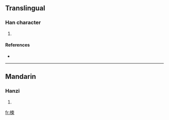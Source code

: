 ==Translingual==

===Han character===
{{Han char|rn=75|rad=木|as=07|sn=11|four=4599<sub>6</sub>|canj=木木中 (DDL)}}

# {{defn|Han|sort=木07}}

====References====
* {{Han ref|kx=0527.240|dkj=14824|dj=0916.170|hdz=21211.010|uh=6880|ud=26752|bh=D5C7|bd=54727}}

----

==Mandarin==

===Hanzi===
{{cmn-hanzi|pin=[[cù]] ([[cu4]])|wg=ts'u<sup>4</sup>}}

# {{defn|Mandarin}}

[[fr:梀]]